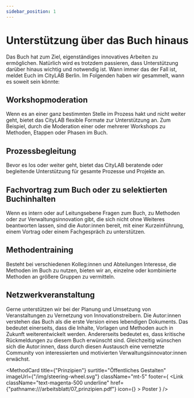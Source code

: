 ```yaml
---
sidebar_position: 1
---
```



# Unterstützung über das Buch hinaus

Das Buch hat zum Ziel, eigenständiges innovatives Arbeiten zu ermöglichen. Natürlich wird es trotzdem passieren, dass Unterstützung darüber hinaus wichtig und notwendig ist. Wann immer das der Fall ist, meldet Euch im CityLAB Berlin. Im Folgenden haben wir gesammelt, wann es soweit sein könnte:

## Workshopmoderation

Wenn es an einer ganz bestimmten Stelle im Prozess hakt und nicht weiter geht, bietet das CityLAB flexible Formate zur Unterstützung an. Zum Beispiel, durch die Moderation einer oder mehrerer Workshops zu Methoden, Etappen oder Phasen im Buch.

## Prozessbegleitung

Bevor es los oder weiter geht, bietet das CityLAB beratende oder begleitende Unterstützung für gesamte Prozesse und Projekte an.

## Fachvortrag zum Buch oder zu selektierten Buchinhalten

Wenn es intern oder auf Leitungsebene Fragen zum Buch, zu Methoden oder zur Verwaltungsinnovation gibt, die sich nicht ohne Weiteres beantworten lassen, sind die Autor:innen bereit, mit einer Kurzeinführung, einem Vortrag oder einem Fachgespräch zu unterstützen.

## Methodentraining

Besteht bei verschiedenen Kolleg:innen und Abteilungen Interesse, die Methoden im Buch zu nutzen, bieten wir an, einzelne oder kombinierte Methoden an größere Gruppen zu vermitteln.

## Netzwerkveranstaltung

Gerne unterstützen wir bei der Planung und Umsetzung von Veranstaltungen zu Vernetzung von Innovationstreibern. Die Autor:innen verstehen das Buch als die erste Version eines lebendigen Dokuments. Das bedeutet einerseits, dass die Inhalte, Vorlagen und Methoden auch in Zukunft weiterentwickelt werden. Andererseits bedeutet es, dass kritische Rückmeldungen zu diesem Buch erwünscht sind. Gleichzeitig wünschen sich die Autor:innen, dass durch diesen Austausch eine vernetzte Community von interessierten und motivierten Verwaltungsinnovator:innen erwächst.

<MethodCard
  title={"Prinzipien"}
  surtitle="Öffentliches Gestalten"
  imageUrl={"/img/steering-wheel.svg"}
  className="mt-5"
  footer={
    <Link
      className="text-magenta-500 underline"
      href={"pathname:///arbeitsblatt/07_prinzipien.pdf"}
      icon={<EditIcon className="w-3 h-3 text-inherit" />}
    >
      Poster
    </Link>
  }
/>
